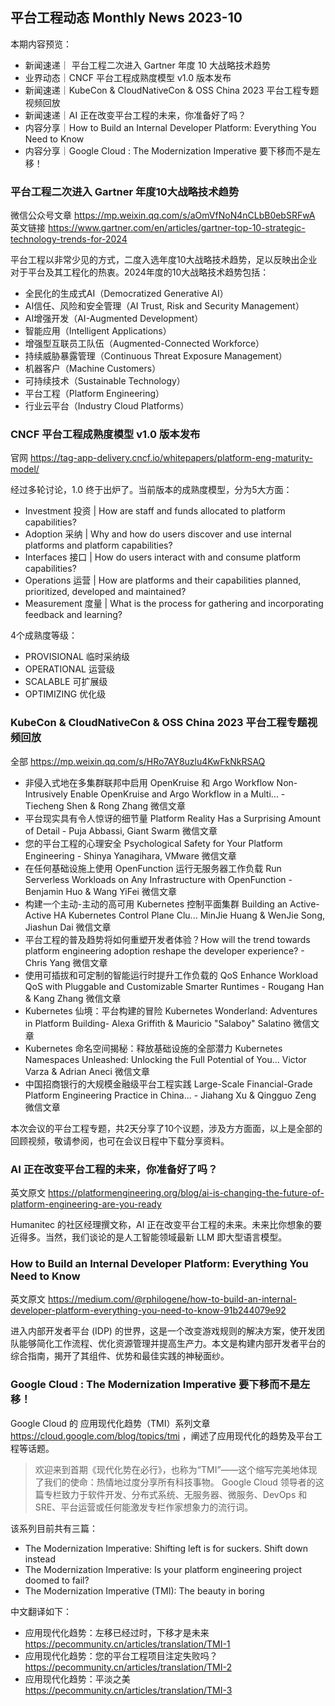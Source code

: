 ## 平台工程动态 Monthly News 2023-10

本期内容预览：
- 新闻速递｜ 平台工程二次进入 Gartner 年度 10 大战略技术趋势
- 业界动态｜CNCF 平台工程成熟度模型 v1.0 版本发布
- 新闻速递｜KubeCon & CloudNativeCon & OSS China 2023 平台工程专题视频回放
- 新闻速递｜AI 正在改变平台工程的未来，你准备好了吗？
- 内容分享｜How to Build an Internal Developer Platform: Everything You Need to Know
- 内容分享｜Google Cloud : The Modernization Imperative 要下移而不是左移！

### 平台工程二次进入 Gartner 年度10大战略技术趋势

微信公众号文章 https://mp.weixin.qq.com/s/aOmVfNoN4nCLbB0ebSRFwA
英文链接 https://www.gartner.com/en/articles/gartner-top-10-strategic-technology-trends-for-2024

平台工程以非常少见的方式，二度入选年度10大战略技术趋势，足以反映出企业对于平台及其工程化的热衷。2024年度的10大战略技术趋势包括：

- 全民化的生成式AI（Democratized Generative AI）
- AI信任、风险和安全管理（AI Trust, Risk and Security Management）
- AI增强开发（AI-Augmented Development）
- 智能应用（Intelligent Applications）
- 增强型互联员工队伍（Augmented-Connected Workforce）
- 持续威胁暴露管理（Continuous Threat Exposure Management）
- 机器客户（Machine Customers）
- 可持续技术（Sustainable Technology）
- 平台工程（Platform Engineering）
- 行业云平台（Industry Cloud Platforms）


### CNCF 平台工程成熟度模型 v1.0 版本发布

官网 https://tag-app-delivery.cncf.io/whitepapers/platform-eng-maturity-model/ 

经过多轮讨论，1.0 终于出炉了。当前版本的成熟度模型，分为5大方面：

- Investment 投资 | How are staff and funds allocated to platform capabilities?
- Adoption 采纳 | Why and how do users discover and use internal platforms and platform capabilities?
- Interfaces 接口 | How do users interact with and consume platform capabilities?
- Operations 运营 | How are platforms and their capabilities planned, prioritized, developed and maintained?
- Measurement 度量 | What is the process for gathering and incorporating feedback and learning?

4个成熟度等级：
- PROVISIONAL 临时采纳级
- OPERATIONAL 运营级
- SCALABLE 可扩展级
- OPTIMIZING 优化级


### KubeCon & CloudNativeCon & OSS China 2023 平台工程专题视频回放

全部 https://mp.weixin.qq.com/s/HRo7AY8uzlu4KwFkNkRSAQ

- 非侵入式地在多集群联邦中启用 OpenKruise 和 Argo Workflow Non-Intrusively Enable OpenKruise and Argo Workflow in a Multi... - Tiecheng Shen & Rong Zhang 微信文章
- 平台现实具有令人惊讶的细节量 Platform Reality Has a Surprising Amount of Detail - Puja Abbassi, Giant Swarm 微信文章
- 您的平台工程的心理安全 Psychological Safety for Your Platform Engineering - Shinya Yanagihara, VMware 微信文章
- 在任何基础设施上使用 OpenFunction 运行无服务器工作负载 Run Serverless Workloads on Any Infrastructure with OpenFunction - Benjamin Huo & Wang YiFei 微信文章
- 构建一个主动-主动的高可用 Kubernetes 控制平面集群 Building an Active-Active HA Kubernetes Control Plane Clu... MinJie Huang & WenJie Song, Jiashun Dai 微信文章
- 平台工程的普及趋势将如何重塑开发者体验？How will the trend towards platform engineering adoption reshape the developer experience? - Chris Yang  微信文章
- 使用可插拔和可定制的智能运行时提升工作负载的 QoS Enhance Workload QoS with Pluggable and Customizable Smarter Runtimes - Rougang Han & Kang Zhang 微信文章
- Kubernetes 仙境：平台构建的冒险 Kubernetes Wonderland: Adventures in Platform Building- Alexa Griffith & Mauricio "Salaboy" Salatino 微信文章
- Kubernetes 命名空间揭秘：释放基础设施的全部潜力 Kubernetes Namespaces Unleashed: Unlocking the Full Potential of You... Victor Varza & Adrian Aneci 微信文章
- 中国招商银行的大规模金融级平台工程实践 Large-Scale Financial-Grade Platform Engineering Practice in China... - Jiahang Xu & Qingguo Zeng 微信文章

本次会议的平台工程专题，共2天分享了10个议题，涉及方方面面，以上是全部的回顾视频，敬请参阅，也可在会议日程中下载分享资料。



### AI 正在改变平台工程的未来，你准备好了吗？

英文原文 https://platformengineering.org/blog/ai-is-changing-the-future-of-platform-engineering-are-you-ready

Humanitec 的社区经理撰文称，AI 正在改变平台工程的未来。未来比你想象的要近得多。当然，我们谈论的是人工智能领域最新 LLM 即大型语言模型。


### How to Build an Internal Developer Platform: Everything You Need to Know

英文原文 https://medium.com/@rphilogene/how-to-build-an-internal-developer-platform-everything-you-need-to-know-91b244079e92

进入内部开发者平台 (IDP) 的世界，这是一个改变游戏规则的解决方案，使开发团队能够简化工作流程、优化资源管理并提高生产力。本文是构建内部开发者平台的综合指南，揭开了其组件、优势和最佳实践的神秘面纱。


### Google Cloud : The Modernization Imperative 要下移而不是左移！

Google Cloud 的 应用现代化趋势（TMI）系列文章 https://cloud.google.com/blog/topics/tmi ，阐述了应用现代化的趋势及平台工程等话题。 

> 欢迎来到首期《现代化势在必行》，也称为“TMI”——这个缩写完美地体现了我们的使命：热情地过度分享所有科技事物。 Google Cloud 领导者的这篇专栏致力于软件开发、分布式系统、无服务器、微服务、DevOps 和 SRE、平台运营或任何能激发专栏作家想象力的流行词。

该系列目前共有三篇：
- The Modernization Imperative: Shifting left is for suckers. Shift down instead
- The Modernization Imperative: Is your platform engineering project doomed to fail?
- The Modernization Imperative (TMI): The beauty in boring

中文翻译如下：
- 应用现代化趋势：左移已经过时，下移才是未来 https://pecommunity.cn/articles/translation/TMI-1
- 应用现代化趋势：您的平台工程项目注定失败吗？ https://pecommunity.cn/articles/translation/TMI-2
- 应用现代化趋势：平淡之美 https://pecommunity.cn/articles/translation/TMI-3 

